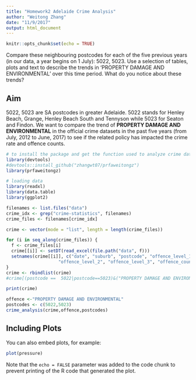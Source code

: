 ```yaml
---
title: "Homework2 Adelaide Crime Analysis"
author: "Weitong Zhang"
date: "11/9/2017"
output: html_document
---
```


```r
knitr::opts_chunk$set(echo = TRUE)
```
Compare these neighbouring postcodes for each of the five previous years (in our data, a year begins on 1 July): 5022, 5023. Use a selection of tables, plots and text to describe the trends in 'PROPERTY DAMAGE AND ENVIRONMENTAL' over this time period. What do you notice about these trends?

## Aim

5022, 5023 are SA postcodes in greater Adelaide. 5022 stands for Henley Beach, Grange, Henley Beach South and Tennyson while 5023 for Seaton and Findon. We want to compare the trend of **PROPERTY DAMAGE AND ENVIRONMENTAL** in the official crime datasets in the past five years (from July, 2012 to June, 2017) to see if the related policy has impacted the crime rate and offence counts.


```r
# to install the package and get the function used to analyze crime data
library(devtools)
#devtools::install_github("zhangwt07/prfaweitongz")
library(prfaweitongz)

# loading data
library(readxl)
library(data.table)
library(ggplot2)

filenames <- list.files("data")
crime_idx <- grep("crime-statistics", filenames)
crime_files <- filenames[crime_idx]

crime <- vector(mode = "list", length = length(crime_files))

for (i in seq_along(crime_files)) {
  f <- crime_files[i]
  crime[[i]] <- setDT(read_excel(file.path("data", f)))
  setnames(crime[[i]], c("date", "suburb", "postcode", "offence_level_1",
                    "offence_level_2", "offence_level_3", "offence_count"))
}
crime <- rbindlist(crime)
#crime[(postcode ==  5022|postcode==5023)&("PROPERTY DAMAGE AND ENVIRONMENTAL" %in% offence_level_1),list(total_offence_count = sum(offence_count)),by = date]

print(crime)

offence <-"PROPERTY DAMAGE AND ENVIRONMENTAL"
postcodes <- c(5022,5023)
crime_analysis(crime,offence,postcodes)
```

## Including Plots

You can also embed plots, for example:

```r
plot(pressure)
```

Note that the `echo = FALSE` parameter was added to the code chunk to prevent printing of the R code that generated the plot.
